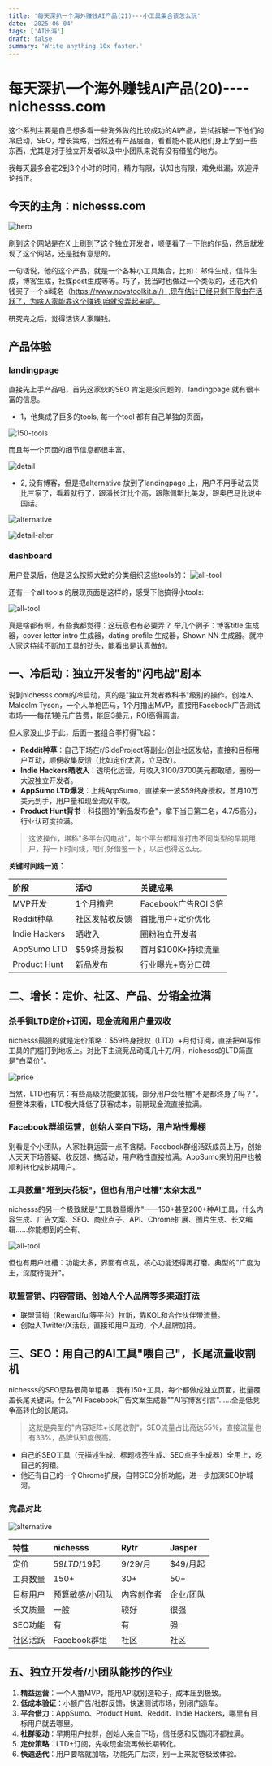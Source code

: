 ```yaml
---
title: '每天深扒一个海外赚钱AI产品(21)---小工具集合该怎么玩'
date: '2025-06-04'
tags: ['AI出海']
draft: false
summary: 'Write anything 10x faster.'
---
```


# 每天深扒一个海外赚钱AI产品(20)----nichesss.com
这个系列主要是自己想多看一些海外做的比较成功的AI产品，尝试拆解一下他们的冷启动，SEO，增长策略，当然还有产品层面，看看能不能从他们身上学到一些东西，尤其是对于独立开发者以及中小团队来说有没有借鉴的地方。

我每天最多会花2到3个小时的时间，精力有限，认知也有限，难免纰漏，欢迎评论指正。

## 今天的主角：nichesss.com

![hero](/static/images/21-nichess/hero.png)

刷到这个网站是在X 上刷到了这个独立开发者，顺便看了一下他的作品，然后就发现了这个网站，还是挺有意思的。

一句话说，他的这个产品，就是一个各种小工具集合，比如：邮件生成，信件生成，博客生成，社媒post生成等等。巧了，我当时也做过一个类似的，还花大价钱买了一个ai域名（https://www.novatoolkit.ai/）,现在估计已经只剩下爬虫在活跃了，为啥人家能靠这个赚钱,咱就没弄起来呢。

研究完之后，觉得活该人家赚钱。

## 产品体验

### landingpage

直接先上手产品吧，首先这家伙的SEO 肯定是没问题的，landingpage 就有很丰富的信息。

 - 1，他集成了巨多的tools, 每一个tool 都有自己单独的页面，

 ![150-tools](/static/images/21-nichess/150-tools.png)

而且每一个页面的细节信息都很丰富。

 ![detail](/static/images/21-nichess/detail.png)

  - 2, 没有博客，但是把alternative 放到了landingpage 上，用户不用手动去货比三家了，看着就行了，跟潘长江比个高，跟陈佩斯比美发，跟奥巴马比说中国话。

   ![alternative](/static/images/21-nichess/alternative.png)


   ![detail-alter](/static/images/21-nichess/detail-alter.png)


### dashboard

用户登录后，他是这么按照大致的分类组织这些tools的：
   ![all-tool](/static/images/21-nichess/all-tool.png)

还有一个all tools 的展现页面是这样的，感受下他搞得小tools:

   ![all-tool](/static/images/21-nichess/all-tool.png)

真是啥都有啊，有些我都觉得：这玩意也有必要弄？ 举几个例子：博客title 生成器，cover letter intro 生成器，dating profile 生成器，Shown NN 生成器。就冲人家这持续不断加工具的劲头，能看出是认真做的。


## 一、冷启动：独立开发者的"闪电战"剧本

说到nichesss.com的冷启动，真的是"独立开发者教科书"级别的操作。创始人Malcolm Tyson，一个人单枪匹马，1个月撸出MVP，直接用Facebook广告测试市场——每花1美元广告费，能回3美元，ROI高得离谱。

但人家没止步于此，后面一套组合拳打得飞起：
- **Reddit种草**：自己下场在r/SideProject等副业/创业社区发帖，直接和目标用户互动，顺便收集反馈（比如定价太高，立马改）。
- **Indie Hackers晒收入**：透明化运营，月收入3100/3700美元都敢晒，圈粉一大波独立开发者。
- **AppSumo LTD爆发**：上线AppSumo，直接来一波$59终身授权，首月10万美元到手，用户量和现金流双丰收。
- **Product Hunt背书**：科技圈的"新品发布会"，拿下当日第二名，4.7/5高分，行业认可度拉满。

> 这波操作，堪称"多平台闪电战"，每个平台都精准打击不同类型的早期用户，捋一下时间线，咱们好借鉴一下，以后也得这么玩。

**关键时间线一览：**

| 阶段 | 活动 | 关键成果 |
| :---- | :---- | :---- |
| MVP开发 | 1个月撸完 | Facebook广告ROI 3倍 |
| Reddit种草 | 社区发帖收反馈 | 首批用户+定价优化 |
| Indie Hackers | 晒收入 | 圈粉独立开发者 |
| AppSumo LTD | $59终身授权 | 首月$100K+持续流量 |
| Product Hunt | 新品发布 | 行业曝光+高分口碑 |

## 二、增长：定价、社区、产品、分销全拉满

### 杀手锏LTD定价+订阅，现金流和用户量双收

nichesss最狠的就是定价策略：$59终身授权（LTD）+月付订阅，直接把AI写作工具的门槛打到地板上。对比下主流竞品动辄几十刀/月，nichesss的LTD简直是"白菜价"。

![price](/static/images/21-nichess/price.png)

当然，LTD也有坑：有些高级功能要加钱，部分用户会吐槽"不是都终身了吗？"。但整体来看，LTD极大降低了获客成本，前期现金流直接拉满。

### Facebook群组运营，创始人亲自下场，用户粘性爆棚

别看是个小团队，人家社群运营一点不含糊。Facebook群组活跃成员上万，创始人天天下场答疑、收反馈、搞活动，用户粘性直接拉满。AppSumo来的用户也被顺利转化成长期用户。

### 工具数量"堆到天花板"，但也有用户吐槽"太杂太乱"

nichesss的另一个极致就是"工具数量爆炸"——150+甚至200+种AI工具，什么内容生成、广告文案、SEO、商业点子、API、Chrome扩展、图片生成、长文编辑……你能想到的全有。

![all-tool](/static/images/21-nichess/all-tool.png)

但也有用户吐槽：功能太多，界面有点乱，核心功能还得再打磨。典型的"广度为王，深度待提升"。

### 联盟营销、内容营销、创始人个人品牌等多渠道打法

- 联盟营销（Rewardful等平台）拉新，靠KOL和合作伙伴带流量。
- 创始人Twitter/X活跃，直接和用户互动，个人品牌加持。

## 三、SEO：用自己的AI工具"喂自己"，长尾流量收割机

nichesss的SEO思路很简单粗暴：我有150+工具，每个都做成独立页面，批量覆盖长尾关键词。什么"AI Facebook广告文案生成器""AI写博客引言"……全是低竞争高转化的长尾词。

> 这就是典型的"内容矩阵+长尾收割"，SEO流量占比高达55%，直接流量也有33%，品牌认知度很高。

- 自己的SEO工具（元描述生成、标题标签生成、SEO点子生成器）全用上，吃自己的狗粮。
- 他还有自己的一个Chrome扩展，自带SEO分析功能，进一步加深SEO护城河。

### 竞品对比

![alternative](/static/images/21-nichess/alternative.png)

| 特性 | nichesss | Rytr | Jasper |
| :---- | :---- | :---- | :---- |
| 定价 | $59 LTD/$19起 | $9/$29/月 | $49/月起 |
| 工具数量 | 150+ | 30+ | 50+ |
| 目标用户 | 预算敏感/小团队 | 内容创作者 | 企业/团队 |
| 长文质量 | 一般 | 较好 | 很强 |
| SEO功能 | 有 | 有 | 强 |
| 社区活跃 | Facebook群组 | 社区 | 社区 |

## 五、独立开发者/小团队能抄的作业

1. **精益运营**：一个人撸MVP，能用API就别造轮子，成本压到极致。
2. **低成本验证**：小额广告/社群反馈，快速测试市场，别闭门造车。
3. **平台借力**：AppSumo、Product Hunt、Reddit、Indie Hackers，哪里有目标用户就去哪里。
4. **社群驱动**：早期用户拉群，创始人亲自下场，信任感和反馈闭环都拉满。
5. **定价策略**：LTD+订阅，先收现金流再做长期转化。
6. **快速迭代**：用户要啥就加啥，功能先广后深，别一上来就卷极致体验。



